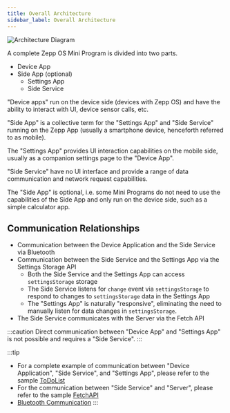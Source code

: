 ```yaml
---
title: Overall Architecture
sidebar_label: Overall Architecture
---
```


![Architecture Diagram](/img/docs/guides/architecture/architecture.jpg)

A complete Zepp OS Mini Program is divided into two parts.

- Device App
- Side App (optional)
  - Settings App
  - Side Service

"Device apps" run on the device side (devices with Zepp OS) and have the ability to interact with UI, device sensor calls, etc.

"Side App" is a collective term for the "Settings App" and "Side Service" running on the Zepp App (usually a smartphone device, henceforth referred to as mobile).

The "Settings App" provides UI interaction capabilities on the mobile side, usually as a companion settings page to the "Device App".

"Side Service" have no UI interface and provide a range of data communication and network request capabilities.

The "Side App" is optional, i.e. some Mini Programs do not need to use the capabilities of the Side App and only run on the device side, such as a simple calculator app.

## Communication Relationships

- Communication between the Device Application and the Side Service via Bluetooth
- Communication between the Side Service and the Settings App via the Settings Storage API
  - Both the Side Service and the Settings App can access `settingsStorage` storage
  - The Side Service listens for `change` event via `settingsStorage` to respond to changes to `settingsStorage` data in the Settings App
  - The "Settings App" is naturally "responsive", eliminating the need to manually listen for data changes in `settingsStorage`.
- The Side Service communicates with the Server via the Fetch API

:::caution
Direct communication between "Device App" and "Settings App" is not possible and requires a "Side Service".
:::

:::tip

- For a complete example of communication between "Device Application", "Side Service", and "Settings App", please refer to the sample [ToDoList](../../samples/app/toDoList.md)
- For the communication between "Side Service" and "Server", please refer to the sample [FetchAPI](../../samples/app/fetchAPI.md)
- [Bluetooth Communication](../best-practice/bluetooth-communication.mdx)
:::
